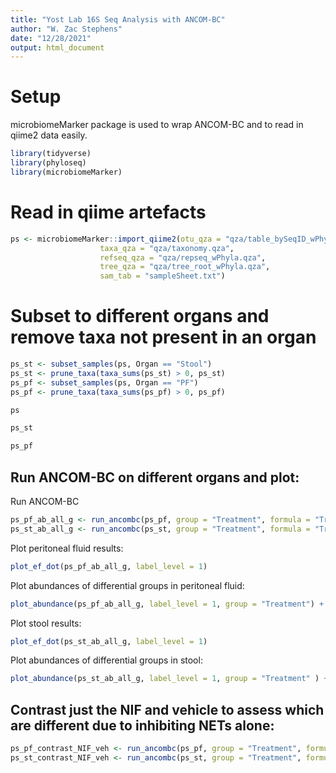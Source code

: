 ```yaml
---
title: "Yost Lab 16S Seq Analysis with ANCOM-BC"
author: "W. Zac Stephens"
date: "12/28/2021"
output: html_document
---
```


# Setup

microbiomeMarker package is used to wrap ANCOM-BC and to read in qiime2 data easily.

```r
library(tidyverse)
library(phyloseq)
library(microbiomeMarker)
```

# Read in qiime artefacts
```r
ps <- microbiomeMarker::import_qiime2(otu_qza = "qza/table_bySeqID_wPhyla.qza",
                    taxa_qza = "qza/taxonomy.qza",
                    refseq_qza = "qza/repseq_wPhyla.qza",
                    tree_qza = "qza/tree_root_wPhyla.qza",
                    sam_tab = "sampleSheet.txt")
```

# Subset to different organs and remove taxa not present in an organ
```r
ps_st <- subset_samples(ps, Organ == "Stool")
ps_st <- prune_taxa(taxa_sums(ps_st) > 0, ps_st)
ps_pf <- subset_samples(ps, Organ == "PF")
ps_pf <- prune_taxa(taxa_sums(ps_pf) > 0, ps_pf)
```

```r
ps
```

```r
ps_st
```

```r
ps_pf
```


##  Run ANCOM-BC on different organs and plot:

Run ANCOM-BC
```r
ps_pf_ab_all_g <- run_ancombc(ps_pf, group = "Treatment", formula = "Treatment", zero_cut = 0.90, struc_zero = FALSE, neg_lb = FALSE, conserve = TRUE, taxa_rank = "Genus")
ps_st_ab_all_g <- run_ancombc(ps_st, group = "Treatment", formula = "Treatment", zero_cut = 0.90, struc_zero = FALSE, neg_lb = FALSE, conserve = TRUE, taxa_rank = "Genus")
```

Plot peritoneal fluid results:
```r
plot_ef_dot(ps_pf_ab_all_g, label_level = 1)
```

Plot abundances of differential groups in peritoneal fluid:
```r
plot_abundance(ps_pf_ab_all_g, label_level = 1, group = "Treatment") + scale_x_log10()
```

Plot stool results:
```r
plot_ef_dot(ps_st_ab_all_g, label_level = 1)
```

Plot abundances of differential groups in stool:
```r
plot_abundance(ps_st_ab_all_g, label_level = 1, group = "Treatment" ) + scale_x_log10()
```

## Contrast just the NIF and vehicle to assess which are different due to inhibiting NETs alone:
```r
ps_pf_contrast_NIF_veh <- run_ancombc(ps_pf, group = "Treatment", formula = "Treatment", zero_cut = 0.90, struc_zero = FALSE, neg_lb = FALSE, conserve = TRUE, taxa_rank = "Genus", contrast = c("Vehicle", "NIF"))
ps_st_contrast_NIF_veh <- run_ancombc(ps_st, group = "Treatment", formula = "Treatment", zero_cut = 0.90, struc_zero = FALSE, neg_lb = FALSE, conserve = TRUE, taxa_rank = "Genus", contrast = c("Vehicle", "NIF"))
```







